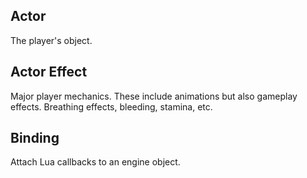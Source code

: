 
## Actor

The player's object.

## Actor Effect

Major player mechanics. These include animations but also gameplay effects. Breathing effects, bleeding, stamina, etc.


## Binding

Attach Lua callbacks to an engine object.

